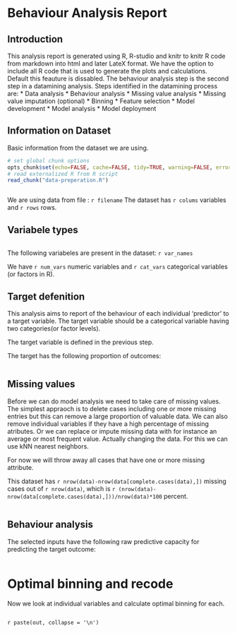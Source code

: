 Behaviour Analysis Report
========================================================


Introduction
------------------------
This analysis report is generated using R, R-studio and knitr to knitr R code from markdown into html and later LateX format. We have the option to include all R code that is used to generate the plots and calculations. Default this feauture is dissabled.
The behaviour analysis step is the second step in a datamining analysis.
Steps identified in the datamining process are: 
* Data analysis 
* Behaviour analysis 
* Missing value analysis 
* Missing value imputation (optional) 
* Binning 
* Feature selection 
* Model development 
* Model analysis 
* Model deployment

Information on Dataset 
------------------------------------
Basic information from the dataset we are using.

```r
# set global chunk options 
opts_chunk$set(echo=FALSE, cache=FALSE, tidy=TRUE, warning=FALSE, error=TRUE)
# read externalized R from R script
read_chunk("data-preperation.R")
```


```r

```
We are using data from file : `r filename`
The dataset has `r colums` variables and `r rows` rows.

Variabele types
-----------------------------
```r

```
The following variabeles are present in the dataset:
`r var_names` 

We have `r num_vars` numeric variables and `r cat_vars` categorical variables (or factors in R).

Target defenition
-----------------------------
This analysis aims to report of the behaviour of each individual 'predictor' to a target variable. The target variable should be a categorical variable having two categories(or factor levels).  

The target variable is defined in the previous step.

The target has the following proportion of outcomes:

```r

```


Missing values
-------------------------
Before we can do model analysis we need to take care of missing values. The simplest appraoch is to delete cases including one or more missing entries but this can remove a large proportion of valuable data.
We can also remove individual variables if they have a high percentage of missing atributes.
Or we can replace or impute missing data with for instance an average or most frequent value. Actually changing the data. For this we can use kNN nearest neighbors. 

For now we will throw away all cases that have one or more missing attribute.

This dataset has `r nrow(data)-nrow(data[complete.cases(data),])` missing cases out of `r nrow(data)`, which is `r (nrow(data)-nrow(data[complete.cases(data),]))/nrow(data)*100` percent.

```r

```

Behaviour analysis
------------------------------
The selected inputs have the following raw predictive capacity for predicting the target outcome:

```r

```

Optimal binning and recode
================================
Now we look at individual variables and calculate optimal binning for each.
```r

```

`r paste(out, collapse = '\n')`

